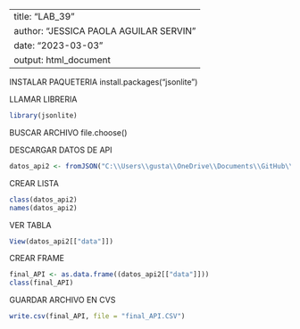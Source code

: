 ---------------------------------------------
title: "LAB_39"
author: "JESSICA PAOLA AGUILAR SERVIN"
date: "2023-03-03"
output: html_document
---------------------------------------------------

INSTALAR PAQUETERIA
install.packages("jsonlite")

LLAMAR LIBRERIA 
```{r}
library(jsonlite)
```

BUSCAR ARCHIVO
file.choose()

DESCARGAR DATOS DE API 
```{r}
datos_api2 <- fromJSON("C:\\Users\\gusta\\OneDrive\\Documents\\GitHub\\JPAS_LABS39\\INPUT\\Municipality-Year-records.json")

```
CREAR LISTA
```{r}
class(datos_api2)
names(datos_api2)
```

VER TABLA 
```{r}
View(datos_api2[["data"]])
```

CREAR FRAME
```{r}

final_API <- as.data.frame((datos_api2[["data"]]))
class(final_API)
```

GUARDAR ARCHIVO EN CVS

```{r}
write.csv(final_API, file = "final_API.CSV")
```


